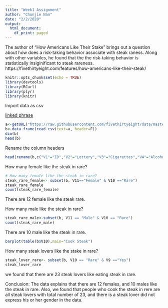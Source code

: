```yaml
---
title: "Week1 Assignment"
author: "Chunjie Nan"
date: "2/2/2020"
output:
  html_document:
    df_print: paged
---
```

The author of "How Americans Like Their Stake" brings out a question about how does a 
risk-taking behavior associate with steak raness. Along with other variables, he found that
the the risk-taking behavior is statistically insiginificant to steak rareness.
https://fivethirtyeight.com/features/how-americans-like-their-steak/

```r
knitr::opts_chunk$set(echo = TRUE)
library(devtools)
library(RCurl)
library(plyr)
library(knitr)

```

Import data as csv 

[linked phrase](https://raw.githubusercontent.com/fivethirtyeight/data/master/steak-survey/steak-risk-survey.csv)

```r


a<-getURL("https://raw.githubusercontent.com/fivethirtyeight/data/master/steak-survey/steak-risk-survey.csv")
b<-data.frame(read.csv(text=a, header=F))
dim(b)
head(b)

```

Rename the column headers
```r
head(rename(b,c("V1"="ID","V2"="Lottery","V3"="Cigarettes","V4"="Alcohol","V5"="Gamble","V6"="Skydiving", "V7"="Drive_limit", "V8"="Cheat","V9"="Steak","V10"="Steak_prepared","V11"="Gender","V12"="Age","V13"="Income_range", "V14"="Education", "V15"= "Location")))

```


How many female like the steak in rare?
```r
# How many female like the steak in rare?
steak_rare_female<- subset(b, V11=="Female" & V10 =="Rare")
steak_rare_female
count(steak_rare_female)
```

There are 12 female like the steak rare.

How many male like the steak in rare?
```r
steak_rare_male<-subset(b, V11 == "Male" & V10 == "Rare")
count(steak_rare_male)


```
There are 10 male like the steak in rare.

```r
barplot(table(b$V10),main="Cook Steak")
```

How many steak lovers like the stake in rare?
```r


steak_lover_rare<- subset(b, V10 == "Rare" & V9 =="Yes")
steak_lover_rare

```
we found that there are 23 steak lovers like eating steak in rare.

Conclusion: The data explains that there are 12 females, and 10 males like the 
steak in rare. Also, we found that people who cook the steak in rere are all steak lovers with total number of 23, and there is a steak lover did not express his or her gender in the data.

